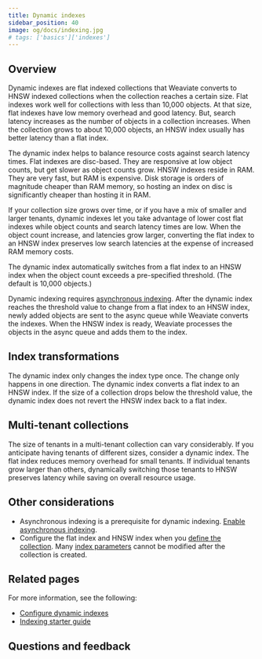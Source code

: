 ```yaml
---
title: Dynamic indexes
sidebar_position: 40
image: og/docs/indexing.jpg
# tags: ['basics']['indexes']
---
```



<DynamicIntro/>

## Overview

Dynamic indexes are flat indexed collections that Weaviate converts to HNSW indexed collections when the collection reaches a certain size. Flat indexes work well for collections with less than 10,000 objects. At that size, flat indexes have low memory overhead and good latency. But, search latency increases as the number of objects in a collection increases. When the collection grows to about 10,000 objects, an HNSW index usually has better latency than a flat index.

The dynamic index helps to balance resource costs against search latency times. Flat indexes are disc-based. They are responsive at low object counts, but get slower as object counts grow. HNSW indexes reside in RAM. They are very fast, but RAM is expensive. Disk storage is orders of magnitude cheaper than RAM memory, so hosting an index on disc is significantly cheaper than hosting it in RAM.

If your collection size grows over time, or if you have a mix of smaller and larger tenants, dynamic indexes let you take advantage of lower cost flat indexes while object counts and search latency times are low. When the object count increase, and latencies grow larger, converting the flat index to an HNSW index preserves low search latencies at the expense of increased RAM memory costs.

The dynamic index automatically switches from a flat index to an HNSW index when the object count exceeds a pre-specified threshold. (The default is 10,000 objects.)

Dynamic indexing requires [asynchronous indexing](/developers/weaviate/configuration/indexing-vector/dynamic-indexes#asynchronous-indexing). After the dynamic index reaches the threshold value to change from a flat index to an HNSW index, newly added objects are sent to the async queue while Weaviate converts the indexes. When the HNSW index is ready, Weaviate processes the objects in the async queue and adds them to the index.

## Index transformations

The dynamic index only changes the index type once. The change only happens in one direction. The dynamic index converts a flat index to an HNSW index. If the size of a collection drops below the threshold value, the dynamic index does not revert the HNSW index back to a flat index.

## Multi-tenant collections

The size of tenants in a multi-tenant collection can vary considerably. If you anticipate having tenants of different sizes, consider a dynamic index. The flat index reduces memory overhead for small tenants. If individual tenants grow larger than others, dynamically switching those tenants to HNSW preserves latency while saving on overall resource usage.

## Other considerations

- Asynchronous indexing is a prerequisite for dynamic indexing. [Enable asynchronous indexing](/developers/weaviate/configuration/indexing-vector/dynamic-indexes#asynchronous-indexing).
- Configure the flat index and HNSW index when you [define the collection](/developers/weaviate/configuration/indexing-vector/dynamic-indexes#configure-dynamic-indexes). Many [index parameters](/developers/weaviate/config-refs/schema/vector-index) cannot be modified after the collection is created.

## Related pages

For more information, see the following:

- [Configure dynamic indexes](/developers/weaviate/configuration/indexing-vector/dynamic-indexes)
- [Indexing starter guide](/developers/weaviate/starter-guides/managing-resources/indexing)

## Questions and feedback


<DocsFeedback/>
